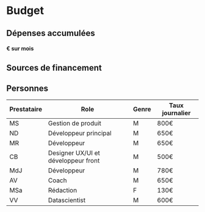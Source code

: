 <!-- see https://github.com/prettier/prettier/issues/13057 -->
<!-- prettier-ignore-start -->
# Budget

## Dépenses accumulées

#### <accumulatedExpenses /> € sur <months /> mois
<!--rehype:class=h4__light-->

<div style={{ height: '540px' }} className="mb__4XL">
  <AccumulatedExpensesGraph />
</div>

## Sources de financement
<!--rehype:class=text__center-->

<div style={{ height: '480px' }} className="mt__L">
  <FundingSourcesGraph />
</div>

## Personnes

| Prestataire | Role                                | Genre | Taux journalier |
| ----------- | ----------------------------------- | ----- | --------------- |
| MS          | Gestion de produit                  | M     | 800€            |
| ND          | Développeur principal               | M     | 650€            |
| MR          | Développeur                         | M     | 650€            |
| CB          | Designer UX/UI et développeur front | M     | 500€            |
| MdJ         | Développeur                         | M     | 780€            |
| AV          | Coach                               | M     | 650€            |
| MSa         | Rédaction                           | F     | 130€            |
| VV          | Datascientist                       | M     | 600€            |
<!--rehype:class=mt__XL-->

<!-- prettier-ignore-end -->

